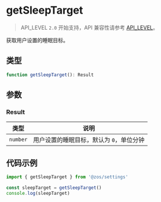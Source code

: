 # getSleepTarget

> API_LEVEL `2.0` 开始支持，API 兼容性请参考 [API_LEVEL](../../../../guides/framework/device/compatibility.md)。

获取用户设置的睡眠目标。

## 类型

```ts
function getSleepTarget(): Result
```

## 参数

### Result

| 类型                | 说明                                     |
| ------------------- | ---------------------------------------- |
| <code>number</code> | 用户设置的睡眠目标，默认为 `0`，单位分钟 |

## 代码示例

```js
import { getSleepTarget } from '@zos/settings'

const sleepTarget = getSleepTarget()
console.log(sleepTarget)
```
